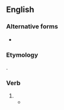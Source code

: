 ==English==

===Alternative forms===
* {{l|en|cam'st}} {{qualifier|obsolete}}

===Etymology===
{{suffix|en|came|est}}.

===Verb===
{{head|en|verb form|cat2=second-person singular forms}}

# {{en-archaic second-person singular past of|come}}
#*{{RQ:KJV|Deuteronomy|16|6||But at the place which the {{smallcaps|Lord}} thy God shall choose to place his name in, there thou shalt sacrifice the passover at even, at the going down of the sun, at the season that thou '''camest''' forth out of Egypt.}}